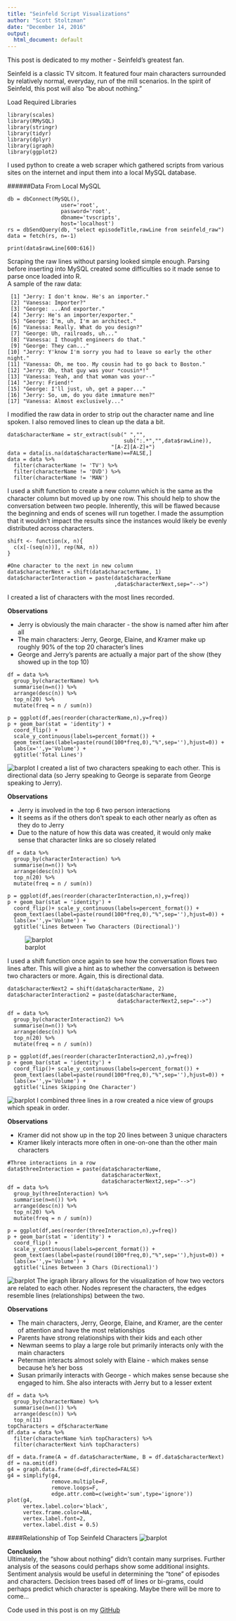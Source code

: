 ```yaml
---
title: "Seinfeld Script Visualizations"
author: "Scott Stoltzman"
date: "December 14, 2016"
output:
  html_document: default
---
```

This post is dedicated to my mother - Seinfeld's greatest fan.

Seinfeld is a classic TV sitcom. It featured four main characters surrounded by relatively normal, everyday, run of the mill scenarios. In the spirit of Seinfeld, this post will also "be about nothing."

Load Required Libraries
```language-r
library(scales)
library(RMySQL)
library(stringr)
library(tidyr)
library(dplyr)
library(igraph)
library(ggplot2)
```

I used python to create a web scraper which gathered scripts from various sites on the internet and input them into a local MySQL database.

######Data From Local MySQL

```language-r
db = dbConnect(MySQL(), 
                 user='root', 
                 password='root', 
                 dbname='tvscripts', 
                 host='localhost')
rs = dbSendQuery(db, "select episodeTitle,rawLine from seinfeld_raw")
data = fetch(rs, n=-1)

print(data$rawLine[600:616])
```

Scraping the raw lines without parsing looked simple enough. Parsing before inserting into MySQL created some difficulties so it made sense to parse once loaded into R.   
A sample of the raw data:  
```
 [1] "Jerry: I don't know. He's an importer."                            
 [2] "Vanessa: Importer?"                                                
 [3] "George: ...And exporter."                                          
 [4] "Jerry: He's an importer/exporter."                                 
 [5] "George: I'm, uh, I'm an architect."                                
 [6] "Vanessa: Really. What do you design?"                              
 [7] "George: Uh, railroads, uh..."                                      
 [8] "Vanessa: I thought engineers do that."                             
 [9] "George: They can..."                                               
[10] "Jerry: Y'know I'm sorry you had to leave so early the other night."
[11] "Vanessa: Oh, me too. My cousin had to go back to Boston."          
[12] "Jerry: Oh, that guy was your *cousin*!"                            
[13] "Vanessa: Yeah, and that woman was your--"                          
[14] "Jerry: Friend!"                                                    
[15] "George: I'll just, uh, get a paper..."                             
[16] "Jerry: So, um, do you date immature men?"                          
[17] "Vanessa: Almost exclusively..."                                       
```

I modified the raw data in order to strip out the character name and line spoken. I also removed lines to clean up the data a bit.
```language-r
data$characterName = str_extract(sub(" ","",
                                     sub(":.*","",data$rawLine)),
                                 "[A-Z][A-Z]+")
data = data[is.na(data$characterName)==FALSE,]
data = data %>% 
  filter(characterName != 'TV') %>% 
  filter(characterName != 'DVD') %>%
  filter(characterName != 'MAN')
```

I used a shift function to create a new column which is the same as the character column but moved up by one row. This should help to show the conversation between two people. Inherently, this will be flawed because the beginning and ends of scenes will run together. I made the assumption that it wouldn't impact the results since the instances would likely be evenly distributed across characters.
```language-r
shift <- function(x, n){
  c(x[-(seq(n))], rep(NA, n))
}

#One character to the next in new column
data$characterNext = shift(data$characterName, 1)
data$characterInteraction = paste(data$characterName
                                  ,data$characterNext,sep="-->")

```

I created a list of characters with the most lines recorded.  

**Observations**  

* Jerry is obviously the main character - the show is named after him after all
* The main characters: Jerry, George, Elaine, and Kramer make up roughly 90% of the top 20 character's lines
* George and Jerry's parents are actually a major part of the show (they showed up in the top 10)


```language-r
df = data %>%
  group_by(characterName) %>%
  summarise(n=n()) %>%
  arrange(desc(n)) %>%
  top_n(20) %>%
  mutate(freq = n / sum(n))

p = ggplot(df,aes(reorder(characterName,n),y=freq))
p + geom_bar(stat = 'identity') +
  coord_flip() + 
  scale_y_continuous(labels=percent_format()) +
  geom_text(aes(label=paste(round(100*freq,0),"%",sep=''),hjust=0)) +
  labs(x='',y='Volume') + 
  ggtitle('Total Lines')

```
![barplot](https://github.com/stoltzmaniac/TV-Scripts-Seinfeld/blob/master/Seinfeld_Script_Visualization_files/figure-html/unnamed-chunk-5-1.png?raw=true)
I created a list of two characters speaking to each other. This is directional data (so Jerry speaking to George is separate from George speaking to Jerry).  

**Observations**  

* Jerry is involved in the top 6 two person interactions
* It seems as if the others don't speak to each other nearly as often as they do to Jerry
* Due to the nature of how this data was created, it would only make sense that character links are so closely related
```language-r
df = data %>%
  group_by(characterInteraction) %>%
  summarise(n=n()) %>%
  arrange(desc(n)) %>%
  top_n(20) %>%
  mutate(freq = n / sum(n))

p = ggplot(df,aes(reorder(characterInteraction,n),y=freq))
p + geom_bar(stat = 'identity') + 
  coord_flip()+ scale_y_continuous(labels=percent_format()) +
  geom_text(aes(label=paste(round(100*freq,0),"%",sep=''),hjust=0)) +
  labs(x='',y='Volume') + 
  ggtitle('Lines Between Two Characters (Directional)')
```
![barplot](https://github.com/stoltzmaniac/TV-Scripts-Seinfeld/blob/master/Seinfeld_Script_Visualization_files/figure-html/unnamed-chunk-6-1.png?raw=true)

I used a shift function once again to see how the conversation flows two lines after. This will give a hint as to whether the conversation is between two characters or more. Again, this is directional data.  


```language-r
data$characterNext2 = shift(data$characterName, 2)
data$characterInteraction2 = paste(data$characterName,
                                   data$characterNext2,sep="-->")

df = data %>%
  group_by(characterInteraction2) %>%
  summarise(n=n()) %>%
  arrange(desc(n)) %>%
  top_n(20) %>%
  mutate(freq = n / sum(n))

p = ggplot(df,aes(reorder(characterInteraction2,n),y=freq))
p + geom_bar(stat = 'identity') +
  coord_flip()+ scale_y_continuous(labels=percent_format()) + 
  geom_text(aes(label=paste(round(100*freq,0),"%",sep=''),hjust=0)) +
  labs(x='',y='Volume') + 
  ggtitle('Lines Skipping One Character')
```
![barplot](https://github.com/stoltzmaniac/TV-Scripts-Seinfeld/blob/master/Seinfeld_Script_Visualization_files/figure-html/unnamed-chunk-7-1.png?raw=true)
I combined three lines in a row created a nice view of groups which speak in order. 

**Observations**  

* Kramer did not show up in the top 20 lines between 3 unique characters
* Kramer likely interacts more often in one-on-one than the other main characters
```language-r
#Three interactions in a row
data$threeInteraction = paste(data$characterName,
                              data$characterNext,
                              data$characterNext2,sep="-->")
df = data %>%
  group_by(threeInteraction) %>%
  summarise(n=n()) %>%
  arrange(desc(n)) %>%
  top_n(20) %>%
  mutate(freq = n / sum(n))

p = ggplot(df,aes(reorder(threeInteraction,n),y=freq))
p + geom_bar(stat = 'identity') + 
  coord_flip() + 
  scale_y_continuous(labels=percent_format()) +
  geom_text(aes(label=paste(round(100*freq,0),"%",sep=''),hjust=0)) +
  labs(x='',y='Volume') + 
  ggtitle('Lines Between 3 Chars (Directional)')
```
![barplot](https://github.com/stoltzmaniac/TV-Scripts-Seinfeld/blob/master/Seinfeld_Script_Visualization_files/figure-html/unnamed-chunk-8-1.png?raw=true)
The igraph library allows for the visualization of how two vectors are related to each other. Nodes represent the characters, the edges resemble lines (relationships) between the two.

**Observations**  

* The main characters, Jerry, George, Elaine, and Kramer, are the center of attention and have the most relationships
* Parents have strong relationships with their kids and each other
* Newman seems to play a large role but primarily interacts only with the main characters
* Peterman interacts almost solely with Elaine - which makes sense because he's her boss
* Susan primarily interacts with George - which makes sense because she engaged to him. She also interacts with Jerry but to a lesser extent

```language-r
df = data %>%
  group_by(characterName) %>%
  summarise(n=n()) %>%
  arrange(desc(n)) %>%
  top_n(11)
topCharacters = df$characterName
df.data = data %>% 
  filter(characterName %in% topCharacters) %>% 
  filter(characterNext %in% topCharacters)

df = data.frame(A = df.data$characterName, B = df.data$characterNext)
df = na.omit(df)
g4 = graph.data.frame(d=df,directed=FALSE)
g4 = simplify(g4,
              remove.multiple=F,
              remove.loops=F,
              edge.attr.comb=c(weight='sum',type='ignore'))
plot(g4,     
     vertex.label.color='black',
     vertex.frame.color=NA,
     vertex.label.font=2,
     vertex.label.dist = 0.5)
```
####Relationship of Top Seinfeld Characters
![barplot](https://github.com/stoltzmaniac/TV-Scripts-Seinfeld/blob/master/Seinfeld_Script_Visualization_files/figure-html/unnamed-chunk-9-1-small.PNG?raw=true)

**Conclusion**  
Ultimately, the "show about nothing" didn't contain many surprises. Further analysis of the seasons could perhaps show some additional insights. Sentiment analysis would be useful in determining the "tone" of episodes and characters. Decision trees based off of lines or bi-grams, could perhaps predict which character is speaking. Maybe there will be more to come...

Code used in this post is on my [GitHub](https://github.com/stoltzmaniac/TV-Scripts-Seinfeld.git)


